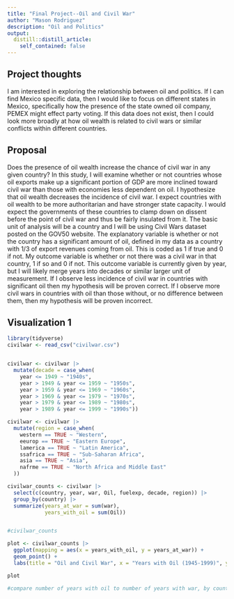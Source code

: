 ```yaml
---
title: "Final Project--Oil and Civil War"
author: "Mason Rodriguez"
description: "Oil and Politics"
output:
  distill::distill_article:
    self_contained: false
---
```



  
## Project thoughts

I am interested in exploring the relationship between oil and politics. If I can find Mexico specific data, then I would like to focus on different states in Mexico, specifically how the presence of the state owned oil company, PEMEX might effect party voting. If this data does not exist, then I could look more broadly at how oil wealth is related to civil wars or similar conflicts within different countries.

## Proposal

Does the presence of oil wealth increase the chance of civil war in any given country? In this study, I will examine whether or not countries whose oil exports make up a significant portion of GDP are more inclined toward civil war than those with economies less dependent on oil. I hypothesize that oil wealth decreases the incidence of civil war. I expect countries with oil wealth to be more authoritarian and have stronger state capacity. I would expect the governments of these countries to clamp down on dissent before the point of civil war and thus be fairly insulated from it. The basic unit of analysis will be a country and I will be using Civil Wars dataset posted on the GOV50 website. The explanatory variable is whether or not the country has a significant amount of oil, defined in my data as a country with 1/3 of export revenues coming from oil. This is coded as 1 if true and 0 if not. My outcome variable is whether or not there was a civil war in that country, 1 if so and 0 if not. This outcome variable is currently given by year, but I will likely merge years into decades or similar larger unit of measurement. If I observe less incidence of civil war in countries with significant oil then my hypothesis will be proven correct. If I observe more civil wars in countries with oil than those without, or no difference between them, then my hypothesis will be proven incorrect. 

## Visualization 1 


```r
library(tidyverse)
civilwar <- read_csv("civilwar.csv")


civilwar <- civilwar |>
  mutate(decade = case_when(
    year <= 1949 ~ "1940s",
    year > 1949 & year <= 1959 ~ "1950s",
    year > 1959 & year <= 1969 ~ "1960s",
    year > 1969 & year <= 1979 ~ "1970s",
    year > 1979 & year <= 1989 ~ "1980s",
    year > 1989 & year <= 1999 ~ "1990s"))

civilwar <- civilwar |>
  mutate(region = case_when(
    western == TRUE ~ "Western",
    eeurop == TRUE ~ "Eastern Europe",
    lamerica == TRUE ~ "Latin America",
    ssafrica == TRUE ~ "Sub-Saharan Africa",
    asia == TRUE ~ "Asia",
    nafrme == TRUE ~ "North Africa and Middle East"
  ))

civilwar_counts <- civilwar |>
  select(c(country, year, war, Oil, fuelexp, decade, region)) |>
  group_by(country) |>
  summarize(years_at_war = sum(war),
            years_with_oil = sum(Oil))


#civilwar_counts

plot <- civilwar_counts |>
  ggplot(mapping = aes(x = years_with_oil, y = years_at_war)) +
  geom_point() +
  labs(title = "Oil and Civil War", x = "Years with Oil (1945-1999)", y = "Years in Civil War (1945-1999)")

plot

#compare number of years with oil to number of years with war, by country

```
